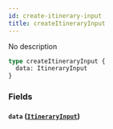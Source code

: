 ```yaml
---
id: create-itinerary-input
title: createItineraryInput
---
```


No description

```graphql
type createItineraryInput {
  data: ItineraryInput
}
```

### Fields

#### `data` ([`ItineraryInput`](/v1/inputs/itinerary-input))
